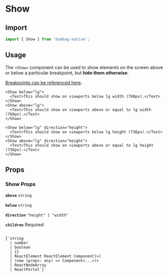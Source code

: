 # Show

## Import

```jsx
import { Show } from 'bumbag-native';
```

## Usage

The `<Show>` component can be used to show elements on the screen above or below a particular breakpoint, but **hide them otherwise**.

[Breakpoints can be referenced here](/native/breakpoints).

```jsx-live
<Show below="lg">
  <Text>This should show on viewports below lg width (768px).</Text>
</Show>
<Show above="lg">
  <Text>This should show on viewports above or equal to lg width (768px).</Text>
</Show>
```

```jsx-live
<Show below="lg" direction="height">
  <Text>This should show on viewports below lg height (736px).</Text>
</Show>
<Show above="lg" direction="height">
  <Text>This should show on viewports above or equal to lg height (736px).</Text>
</Show>
```

## Props

### Show Props

<!-- Automatically generated -->

**<Code fontSize="150" marginRight="major-1">above</Code>** <Code fontSize="100" palette="primary">string</Code> 

<Divider marginTop="major-2" marginBottom="major-2" />

**<Code fontSize="150" marginRight="major-1">below</Code>** <Code fontSize="100" palette="primary">string</Code> 

<Divider marginTop="major-2" marginBottom="major-2" />

**<Code fontSize="150" marginRight="major-1">direction</Code>** <Code fontSize="100" palette="primary">&#34;height&#34; | &#34;width&#34;</Code> 

<Divider marginTop="major-2" marginBottom="major-2" />

**<Code fontSize="150" marginRight="major-1">children</Code>**  <Text marginLeft="major-1" fontSize="150" textTransform="uppercase" color="gray">Required</Text>

<Code isBlock palette="primary" fontSize="150" padding="minor-1" marginBottom="major-2">
{`string
  | number
  | boolean
  | {}
  | ReactElement<any, string
  | ((props: any) => ReactElement<any, string
  | ...
  | (new (props: any) => Component<any, any, any>)>)
  | (new (props: any) => Component<...>)>
  | ReactNodeArray
  | ReactPortal`}
</Code>

<Divider marginTop="major-2" marginBottom="major-2" />
